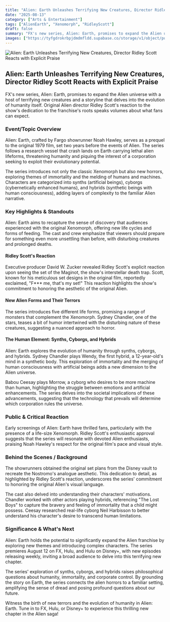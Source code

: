 ```yaml
---
title: "Alien: Earth Unleashes Terrifying New Creatures, Director Ridley Scott Reacts with Explicit Praise"
date: "2025-08-13"
category: ["Arts & Entertainment"]
tags: ["AlienEarth", "Xenomorph", "RidleyScott"]
draft: false
summary: "FX's new series, Alien: Earth, promises to expand the Alien universe with a host of terrifying new creatures and a storyline that delves into the evolution of humanity itself. Original Alien director Ridley Scott's reaction to the show's dedication to the franchise's roots speaks volumes about what fans can expect."
images: ["https://tyfgdrokrbpjdmdmfldd.supabase.co/storage/v1/object/public/image/2025-08-13-00-03-04-414-04-00.jpg"]
---
```



![Alien: Earth Unleashes Terrifying New Creatures, Director Ridley Scott Reacts with Explicit Praise](https://tyfgdrokrbpjdmdmfldd.supabase.co/storage/v1/object/public/image/2025-08-13-00-03-04-414-04-00.jpg)

## Alien: Earth Unleashes Terrifying New Creatures, Director Ridley Scott Reacts with Explicit Praise

FX's new series, Alien: Earth, promises to expand the Alien universe with a host of terrifying new creatures and a storyline that delves into the evolution of humanity itself. Original Alien director Ridley Scott's reaction to the show's dedication to the franchise's roots speaks volumes about what fans can expect.

### Event/Topic Overview

Alien: Earth, crafted by Fargo showrunner Noah Hawley, serves as a prequel to the original 1979 film, set two years before the events of Alien. The series follows a research vessel that crash lands on Earth carrying lethal alien lifeforms, threatening humanity and piquing the interest of a corporation seeking to exploit their evolutionary potential.

The series introduces not only the classic Xenomorph but also new horrors, exploring themes of immortality and the melding of humans and machines. Characters are categorized into synths (artificial beings), cyborgs (cybernetically enhanced humans), and hybrids (synthetic beings with human consciousness), adding layers of complexity to the familiar Alien narrative.

### Key Highlights & Standouts

Alien: Earth aims to recapture the sense of discovery that audiences experienced with the original Xenomorph, offering new life cycles and forms of feeding. The cast and crew emphasize that viewers should prepare for something even more unsettling than before, with disturbing creatures and prolonged deaths.

#### Ridley Scott's Reaction

Executive producer David W. Zucker revealed Ridley Scott's explicit reaction upon seeing the set of the Maginot, the show's interstellar death trap. Scott, known for his meticulous set designs in the original film, reportedly exclaimed, "F*** me, that's my set!" This reaction highlights the show's commitment to honoring the aesthetic of the original Alien.

#### New Alien Forms and Their Terrors

The series introduces five different life forms, promising a range of monsters that complement the Xenomorph. Sydney Chandler, one of the stars, teases a bit of humor intertwined with the disturbing nature of these creatures, suggesting a nuanced approach to horror.

#### The Human Element: Synths, Cyborgs, and Hybrids

Alien: Earth explores the evolution of humanity through synths, cyborgs, and hybrids. Sydney Chandler plays Wendy, the first hybrid, a 12-year-old's mind in a synthetic body. This exploration of immortality and the merging of human consciousness with artificial beings adds a new dimension to the Alien universe.

Babou Ceesay plays Morrow, a cyborg who desires to be more machine than human, highlighting the struggle between emotions and artificial enhancements. The series delves into the societal implications of these advancements, suggesting that the technology that prevails will determine which corporation rules the universe.

### Public & Critical Reaction

Early screenings of Alien: Earth have thrilled fans, particularly with the presence of a life-size Xenomorph. Ridley Scott's enthusiastic approval suggests that the series will resonate with devoted Alien enthusiasts, praising Noah Hawley's respect for the original film's pace and visual style.

### Behind the Scenes / Background

The showrunners obtained the original set plans from the Disney vault to recreate the Nostromo's analogue aesthetic. This dedication to detail, as highlighted by Ridley Scott's reaction, underscores the series' commitment to honoring the original Alien's visual language.

The cast also delved into understanding their characters' motivations. Chandler worked with other actors playing hybrids, referencing "The Lost Boys" to capture the bravery and feeling of immortality that a child might possess. Ceesay researched real-life cyborg Neil Harbisson to better understand his character's desire to transcend human limitations.

### Significance & What's Next

Alien: Earth holds the potential to significantly expand the Alien franchise by exploring new themes and introducing complex characters. The series premieres August 12 on FX, Hulu, and Hulu on Disney+, with new episodes releasing weekly, inviting a broad audience to delve into this terrifying new chapter.

The series' exploration of synths, cyborgs, and hybrids raises philosophical questions about humanity, immortality, and corporate control. By grounding the story on Earth, the series connects the alien horrors to a familiar setting, amplifying the sense of dread and posing profound questions about our future.

Witness the birth of new terrors and the evolution of humanity in Alien: Earth. Tune in to FX, Hulu, or Disney+ to experience this thrilling new chapter in the Alien saga!


